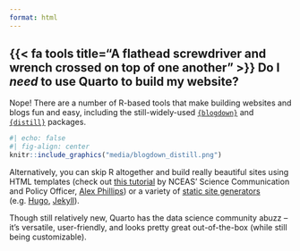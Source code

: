 ```yaml
---
format: html
---
```


## {{< fa tools title="A flathead screwdriver and wrench crossed on top of one another" >}} Do I *need* to use Quarto to build my website?

Nope! There are a number of R-based tools that make building websites and blogs fun and easy, including the still-widely-used [`{blogdown}`](https://bookdown.org/yihui/blogdown/) and [`{distill}`](https://rstudio.github.io/distill/website.html) packages.

```r
#| echo: false
#| fig-align: center
knitr::include_graphics("media/blogdown_distill.png")
```

Alternatively, you can skip R altogether and build really beautiful sites using HTML templates (check out [this tutorial](https://rpubs.com/alatleephillips/science-website-tutorial) by NCEAS' Science Communication and Policy Officer, [Alex Phillips](https://www.alexandraatleephillips.com/)) or a variety of [static site generators](https://jamstack.org/generators/?utm_source=blog&utm_medium=about-ssgs-pnh&utm_campaign=devex) (e.g. [Hugo](https://gohugo.io/), [Jekyll](https://jekyllrb.com/)).

Though still relatively new, Quarto has the data science community abuzz -- it's versatile, user-friendly, and looks pretty great out-of-the-box (while still being customizable).

<!-- ::: callout-note -->
<!-- ## Twitter is a great place to stay atop Quarto (and all-things [#rstats](https://twitter.com/search?q=%23rstats&src=typed_query)) news. -->

<!-- Follow [\@quarto_pub](https://twitter.com/quarto_pub) and check out [Mine Çentinkaya-Rundel](https://mine-cr.com/)'s #quartotip tweets, which are collected and published as blog posts at the [A Quarto tip a day keeps the docs away](https://mine-cetinkaya-rundel.github.io/quarto-tip-a-day/about.html) website. -->
<!-- ::: -->
